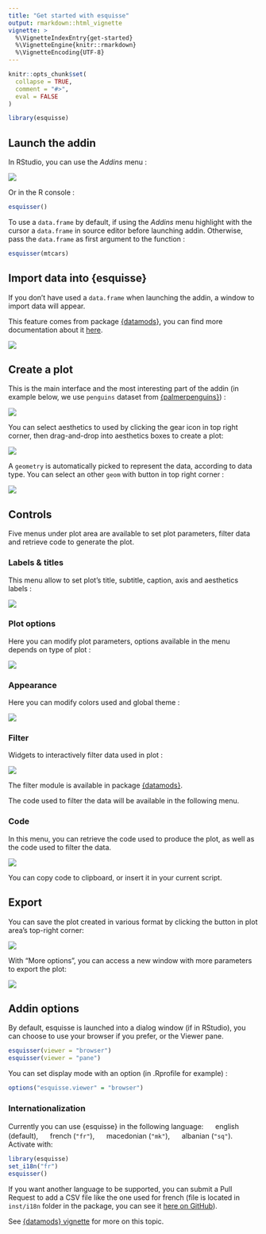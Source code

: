 ---
title: "Get started with esquisse"
output: rmarkdown::html_vignette
vignette: >
  %\VignetteIndexEntry{get-started}
  %\VignetteEngine{knitr::rmarkdown}
  %\VignetteEncoding{UTF-8}
---

```{r, include = FALSE}
knitr::opts_chunk$set(
  collapse = TRUE,
  comment = "#>",
  eval = FALSE
)
```

```{r setup}
library(esquisse)
```


<style>
img {
  max-width: 700px;
}
</style>



## Launch the addin

In RStudio, you can use the *Addins* menu : 

![](figures/launch-addin.png)


Or in the R console :

```{r}
esquisser()
```


To use a `data.frame` by default, if using the *Addins* menu highlight with the cursor a `data.frame` in source editor before launching addin.
Otherwise, pass the `data.frame` as first argument to the function :

```{r}
esquisser(mtcars)
```



## Import data into {esquisse}

If you don't have used a `data.frame` when launching the addin, a window to import data will appear.

This feature comes from package [{datamods}](https://github.com/dreamRs/datamods), you can find more documentation about it [here](https://dreamrs.github.io/datamods/articles/datamods.html).

![](figures/import-data.png)


## Create a plot

This is the main interface and the most interesting part of the addin (in example below, we use `penguins` dataset from [{palmerpenguins}](https://github.com/allisonhorst/palmerpenguins)) :

![](figures/esquisse.png)

You can select aesthetics to used by clicking the gear icon in top right corner, then drag-and-drop into aesthetics boxes to create a plot: 

![](figures/aesthetics.png)


A `geometry` is automatically picked to represent the data, according to data type. You can select an other `geom` with button in top right corner : 

![](figures/geometries.png)



## Controls

Five menus under plot area are available to set plot parameters, filter data and retrieve code to generate the plot.


### Labels & titles

This menu allow to set plot's title, subtitle, caption, axis and aesthetics labels :

![](figures/controls-labels.png)


### Plot options

Here you can modify plot parameters, options available in the menu depends on type of plot :

![](figures/controls-plot-options.png)


### Appearance

Here you can modify colors used and global theme :

![](figures/controls-appearance.png)



### Filter

Widgets to interactively filter data used in plot : 

![](figures/controls-filters.png)

The filter module is available in package [{datamods}](https://dreamrs.github.io/datamods/articles/datamods.html#filter).

The code used to filter the data will be available in the following menu.


### Code

In this menu, you can retrieve the code used to produce the plot, as well as the code used to filter the data.

![](figures/controls-code.png)

You can copy code to clipboard, or insert it in your current script.


## Export

You can save the plot created in various format by clicking the button in plot area's top-right corner:

![](figures/export.png)

With "More options", you can access a new window with more parameters to export the plot:

![](figures/export-options.png)



## Addin options

By default, esquisse is launched into a dialog window (if in RStudio), you can choose to use your browser if you prefer, or the Viewer pane.

```{r}
esquisser(viewer = "browser")
esquisser(viewer = "pane")
```


You can set display mode with an option (in .Rprofile for example) :

```{r}
options("esquisse.viewer" = "browser")
```



### Internationalization

Currently you can use {esquisse} in the following language: <img src="figures/i18n/gb.svg" height="16"/> english (default), <img src="figures/i18n/fr.svg" height="16"/> french (`"fr"`), <img src="figures/i18n/mk.svg" height="16"/> macedonian (`"mk"`), <img src="figures/i18n/al.svg" height="16"/> albanian (`"sq"`). Activate with:

```{r}
library(esquisse)
set_i18n("fr")
esquisser()
```

If you want another language to be supported, you can submit a Pull Request to add a CSV file like the one used for french (file is located in `inst/i18n` folder in the package, you can see it [here on GitHub](https://github.com/dreamRs/esquisse/blob/master/inst/i18n/fr.csv)).

See [{datamods} vignette](https://dreamrs.github.io/datamods/articles/i18n.html) for more on this topic.

